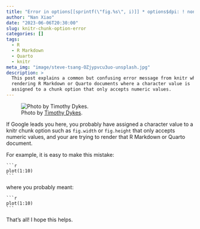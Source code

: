 ```yaml
---
title: "Error in options[[sprintf(\"fig.%s\", i)]] * options$dpi: ! non-numeric argument to binary operator"
author: "Nan Xiao"
date: "2023-06-06T20:30:00"
slug: knitr-chunk-option-error
categories: []
tags:
  - R
  - R Markdown
  - Quarto
  - knitr
meta_img: "image/steve-tsang-OZjypvcu3uo-unsplash.jpg"
description: >
  This post explains a common but confusing error message from knitr when
  rendering R Markdown or Quarto documents where a character value is
  assigned to a chunk option that only accepts numeric values.
---
```


![Photo by [Timothy Dykes](https://unsplash.com/photos/LhqLdDPcSV8).](/image/timothy-dykes-LhqLdDPcSV8-unsplash.jpg)

If Google leads you here, you probably have assigned a character value
to a knitr chunk option such as `fig.width` or `fig.height`
that only accepts numeric values, and your are trying to render
that R Markdown or Quarto document.

For example, it is easy to make this mistake:

````verbatim
```r
plot(1:10)
```
````

where you probably meant:

````verbatim
```r
plot(1:10)
```
````

That's all! I hope this helps.
